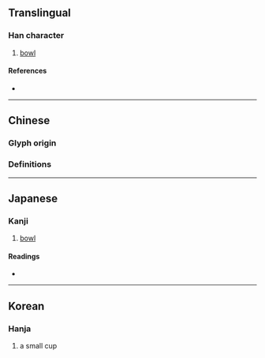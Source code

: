 {{character info}}
==Translingual==

===Han character===
{{Han char|rn=32|rad=土|as=08|sn=11|four=|canj=GJNU|ids=⿰土宛}}

# [[bowl]]

====References====
* {{Han ref|kx=0230.310|dkj=05171|dj=0466.360|hdz=10458.050|uh=57E6|ud=22502}}

----

==Chinese==
{{zh-forms}}

===Glyph origin===
{{Han etym}}

===Definitions===
{{zh-see|碗}}

----

==Japanese==

===Kanji===
{{ja-kanji|grade=|rs=土08}}

# [[bowl]]

====Readings====
* {{ja-readings|on=[[わん]] (wan)|kun=}}

----

==Korean==

===Hanja===
{{ko-hanja|hangeul=완|rv=wan|mr=wan}}

# a small cup